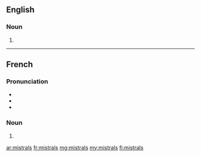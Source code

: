 ==English==

===Noun===
{{head|en|plural}}

# {{plural of|mistral|lang=en}}

----

==French==

===Pronunciation===
* {{IPA|/mis.tʁal/|lang=fr}}
* {{homophones|mistral|lang=fr}}
* {{hyphenation|mis|trals|lang=fr}}

===Noun===
{{head|fr|plural|g=m-p}}

# {{plural of|mistral|lang=fr}}

[[ar:mistrals]]
[[fr:mistrals]]
[[mg:mistrals]]
[[my:mistrals]]
[[fi:mistrals]]